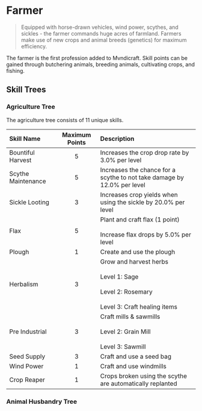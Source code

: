 # Farmer
> Equipped with horse-drawn vehicles, wind power, scythes, and sickles - the farmer commands huge acres of farmland. 
Farmers make use of new crops and animal breeds (genetics) for maximum efficiency.

The farmer is the first profession added to Mvndicraft. Skill points can be gained through 
butchering animals, breeding animals, cultivating crops, and fishing.

## Skill Trees
### Agriculture Tree
The agriculture tree consists of 11 unique skills.

| Skill Name         | Maximum Points | Description                                                                                                             |
| :----------------  | :------:       | :----                                                                                                                   |
| Bountiful Harvest  |       5        | Increases the crop drop rate by 3.0% per level                                                                          |
| Scythe Maintenance |       5        | Increases the chance for a scythe to not take damage by 12.0% per level                                                 |
| Sickle Looting     |       3        | Increases crop yields when using the sickle by 20.0% per level                                                          |
| Flax               |       5        | Plant and craft flax (1 point) <br></br> Increase flax drops by 5.0% per level                                          |
| Plough             |       1        | Create and use the plough                                                                                               |
| Herbalism          |       3        | Grow and harvest herbs <br></br> Level 1: Sage <br></br> Level 2: Rosemary <br></br> Level 3: Craft healing items       |
| Pre Industrial     |       3        | Craft mills & sawmills <br></br> Level 2: Grain Mill <br></br> Level 3: Sawmill                                         |
| Seed Supply        |       3        | Craft and use a seed bag                                                                                                |
| Wind Power         |       1        | Craft and use windmills                                                                                                 |
| Crop Reaper        |       1        | Crops broken using the scythe are automatically replanted                                                               |

### Animal Husbandry Tree


